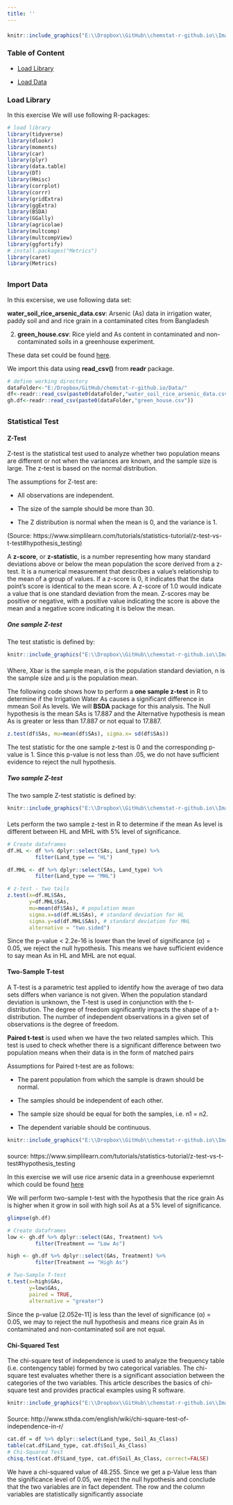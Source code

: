 ```yaml
---
title: ''
---
```


<div style="margin-bottom:20px;">
</div>

```r
knitr::include_graphics("E:\\Dropbox\\GitHub\\chemstat-r-github.io\\Image\\PNG_FILE_02\\stat_test.png")
```
<div style="margin-bottom:20px;">
</div>



### **Table of Content**

* [Load Library](#load-library)

* [Load Data](#load-data)

### **Load Library**

In this exercise We will use following R-packages: 

```r
# load library
library(tidyverse)
library(dlookr)
library(moments)
library(car)
library(plyr)
library(data.table)
library(DT)
library(Hmisc)
library(corrplot) 
library(corrr)
library(gridExtra)
library(ggExtra)
library(BSDA)
library(GGally)
library(agricolae) 
library(multcomp)
library(multcompView)
library(ggfortify)
# install.packages("Metrics")
library(caret)
library(Metrics)
```
<div style="margin-bottom:30px;">
</div>

### **Import Data** 

In this excersise, we use following data set:


 **water_soil_rice_arsenic_data.csv**: Arsenic (As) data in irrigation water, paddy soil and and rice grain  in a contaminated cites from Bangladesh 

2. **green_house.csv**:  Rice yield and  As content in contaminated and non-contaminated soils in a greenhouse experiment.


These data set could be found [here](https://www.dropbox.com/sh/ctjv2eiifhfh2ts/AAAVXmWxPntD-O-5AE_YH3VHa?dl=0).

We import this data using **read_csv()** from **readr** package. 


```r
# define working directory
dataFolder<-"E:/Dropbox/GitHub/chemstat-r-github.io/Data/"
df<-readr::read_csv(paste0(dataFolder,"water_soil_rice_arsenic_data.csv"))
gh.df<-readr::read_csv(paste0(dataFolder,"green_house.csv"))
```

<div style="margin-bottom:30px;">
</div>

### **Statistical Test**

#### **Z-Test** 

Z-test is the statistical test used to analyze whether two population means are different or not when the variances are known, and the sample size is large. The z-test is based on the normal distribution.

The assumptions for Z-test are:

* All observations are independent.

* The size of the sample should be more than 30.

* The Z distribution is normal when the mean is 0, and the variance is 1.

(Source: https://www.simplilearn.com/tutorials/statistics-tutorial/z-test-vs-t-test#hypothesis_testing)


A **z-score**, or **z-statistic**, is a number representing how many standard deviations above or below the mean population the score derived from a z-test.  It is a numerical measurement that describes a value's relationship to the mean of a group of values. If a z-score is 0, it indicates that the data point's score is identical to the mean score. A z-score of 1.0 would indicate a value that is one standard deviation from the mean. Z-scores may be positive or negative, with a positive value indicating the score is above the mean and a negative score indicating it is below the mean.

##### **One sample Z-test**

The test statistic is defined by:

```r
knitr::include_graphics("E:\\Dropbox\\GitHub\\chemstat-r-github.io\\Image\\PNG_FILE_02\\z_test.png")
```
<div style="margin-bottom:20px;">
</div>

Where, Xbar is the sample mean, σ is the population standard deviation, n is the sample size and μ is the population mean.


The following code shows how to perform a **one sample z-test** in R to determine if the Irrigation Water As causes a significant difference in mmean Soil As levels. We will **BSDA** package for this analysis. The Null hypothesis is the mean SAs is 17.887 and the Alternative hypothesis is mean As is greater or less than 17.887 or not equal to 17.887. 

```r
z.test(df$SAs, mu=mean(df$SAs), sigma.x= sd(df$SAs))
```

The test statistic for the one sample z-test is 0 and the corresponding p-value is 1. Since this p-value is not less than .05, we do not have sufficient evidence to reject the null hypothesis.


##### **Two sample Z-test**


The two sample Z-test statistic is defined by:

```r
knitr::include_graphics("E:\\Dropbox\\GitHub\\chemstat-r-github.io\\Image\\PNG_FILE_02\\two_sample_z_test.png")
```
<div style="margin-bottom:20px;">
</div>

Lets perform the two sample z-test in R to determine if the mean As level is different between HL and MHL  with 5% level of significance.

```r
# Create dataframes
df.HL <- df %>% dplyr::select(SAs, Land_type) %>%
         filter(Land_type == "HL")

df.MHL <- df %>% dplyr::select(SAs, Land_type) %>%
         filter(Land_type == "MHL")

# z-test - two tails
z.test(x=df.HL$SAs, 
       y=df.MHL$SAs, 
       mu=mean(df$SAs), # population mean
       sigma.x=sd(df.HL$SAs), # standard deviation for HL 
       sigma.y=sd(df.MHL$SAs), # standard deviation for MHL 
       alternative = "two.sided")

```


Since the p-value < 2.2e-16 is lower than the level of significance (α) = 0.05, we reject the null hypothesis. This means we have sufficient evidence to say mean As in HL and MHL are not equal.  

<div style="margin-bottom:20px;">
</div>

#### **Two-Sample T-test**

A T-test is a parametric test applied to identify how the average of two data sets differs when variance is not given. When the population standard deviation is unknown, the T-test is used in conjunction with the t-distribution. The degree of freedom significantly impacts the shape of a t-distribution. The number of independent observations in a given set of observations is the degree of freedom.

**Paired t-test** is used when we have the two related samples which. This test is used to check whether there is a significant difference between two population means when their data is in the form of matched pairs

Assumptions for Paired t-test are as follows:

* The parent population from which the sample is drawn should be normal.

* The samples should be independent of each other.

* The sample size should be equal for both the samples, i.e. n1 = n2.

* The dependent variable should be continuous.


```r
knitr::include_graphics("E:\\Dropbox\\GitHub\\chemstat-r-github.io\\Image\\PNG_FILE_02\\two_sample_t_test.png")
```
<div style="margin-bottom:20px;">
</div>


source: https://www.simplilearn.com/tutorials/statistics-tutorial/z-test-vs-t-test#hypothesis_testing 

In this exercise we will use rice arsenic data in a greenhouse experiemnt which could be found [here](https://www.dropbox.com/s/en7c6ypu5fsgbox/green_house.csv?dl=0)

We will perform two-sample t-test with the hypothesis that the rice grain As is higher when it grow in soil with high soil As  at a 5% level of significance.


```r
glimpse(gh.df)
```

```r
# Create dataframes
low <- gh.df %>% dplyr::select(GAs, Treatment) %>%
         filter(Treatment == "Low As")

high <- gh.df %>% dplyr::select(GAs, Treatment) %>%
         filter(Treatment == "High As")

# Two-Sample T-test
t.test(x=high$GAs,
       y=low$GAs, 
       paired = TRUE,
       alternative = "greater")
```

Since the p-value [2.052e-11] is less than the level of significance (α) = 0.05, we may to reject the null hypothesis and  means rice grain As in contaminated and non-contaminated soil are not equal.

<div style="margin-bottom:20px;">
</div>


#### **Chi-Squared Test**


The chi-square test of independence is used to analyze the frequency table (i.e. contengency table) formed by two categorical variables. The chi-square test evaluates whether there is a significant association between the categories of the two variables. This article describes the basics of chi-square test and provides practical examples using R software.

```r
knitr::include_graphics("E:\\Dropbox\\GitHub\\chemstat-r-github.io\\Image\\PNG_FILE_02\\chi_test.png")
```
<div style="margin-bottom:20px;">
</div>


Source: http://www.sthda.com/english/wiki/chi-square-test-of-independence-in-r/

```r
cat.df = df %>% dplyr::select(Land_type, Soil_As_Class)
table(cat.df$Land_type, cat.df$Soil_As_Class)
# Chi-Squared Test
chisq.test(cat.df$Land_type, cat.df$Soil_As_Class, correct=FALSE)
```

We have a chi-squared value of 48.255. Since we get a p-Value less than the significance level of 0.05, we reject the null hypothesis and conclude that the two variables are in fact dependent. The row and the column variables are statistically significantly associate

<div style="margin-bottom:20px;">
</div>